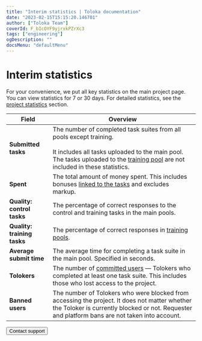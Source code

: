 ```yaml
---
title: "Interim statistics | Toloka documentation"
date: "2023-02-15T15:15:20.146701"
author: ["Toloka Team"]
coverId: F_bIcOYF9yjrxkPZrXc3
tags: ["engineering"]
ogDescription: ""
docsMenu: "defaultMenu"
---
```



# Interim statistics

For your convenience, we put all key statistics on the main project page. You can view statistics for 7 or 30 days. For detailed statistics, see the [project statistics](/docs/guide/project-statistic) section.

Field | Overview
----- | -----
**Submitted tasks** | The number of completed task suites from all pools except training.<br/><br/>It includes all tasks uploaded to the main pool. The tasks uploaded to the [training pool](/docs/guide/train) are not included in these statistics.
**Spent** | The total amount of money spent. This includes bonuses [linked to the tasks](/docs/guide/bonus#bonus-task) and excludes markup.
**Quality: control tasks** | The percentage of correct responses to the control and training tasks in the main pools.
**Quality: training tasks** | The percentage of correct responses in [training pools](/docs/guide/train).
**Average submit time** | The average time for completing a task suite in the main pool. Specified in seconds.
**Tolokers** | The number of [committed users](/docs/guide/project-statistic#submitted-in-pool) — Tolokers who completed at least one task suite. This includes those who lost access to the project.
**Banned users** | The number of Tolokers who were blocked from accessing the project. It does not matter whether the Toloker is currently blocked or not. Requester and platform bans are not taken into account.

<Button themeColor="light" view="default" size="l" type="link" url="/docs/guide/troubleshooting/support?form-source=guide-project-interim-statistics">Contact support</Button>
